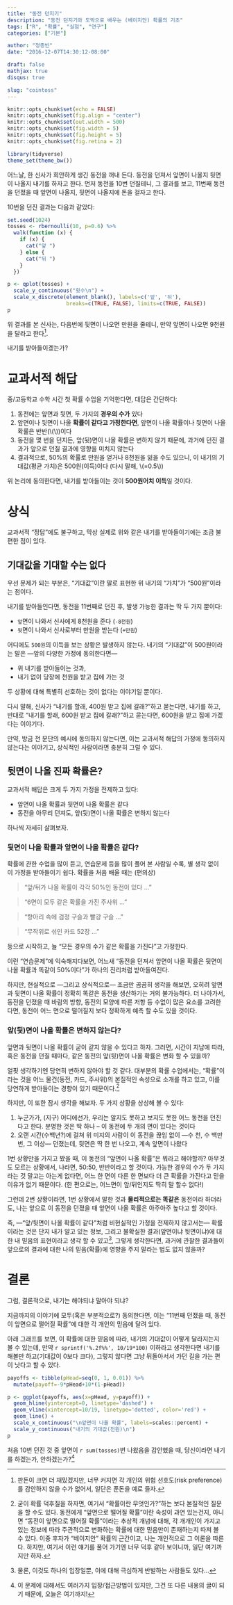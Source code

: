 ```yaml
---
title: "동전 던지기"
description: "동전 던지기와 도박으로 배우는 (베이지안) 확률의 기초"
tags: ["R", "확률", "실험", "연구"]
categories: ["기본"]

author: "정종빈"
date: "2016-12-07T14:30:12-08:00"

draft: false
mathjax: true
disqus: true

slug: "cointoss"
---
```


```r
knitr::opts_chunk$set(echo = FALSE)
knitr::opts_chunk$set(fig.align = "center")
knitr::opts_chunk$set(out.width = 500)
knitr::opts_chunk$set(fig.width = 5)
knitr::opts_chunk$set(fig.height = 5)
knitr::opts_chunk$set(fig.retina = 2)

library(tidyverse)
theme_set(theme_bw())
```

어느날, 한 신사가 희안하게 생긴 동전을 꺼내 든다.
동전을 던져서 앞면이 나올지 뒷면이 나올지 내기를 하자고 한다. 
먼저 동전을 10번 던질테니, 그 결과를 보고, 11번째 동전을 던졌을 때 앞면이 
나올지, 뒷면이 나올지에 돈을 걸자고 한다.

10번을 던진 결과는 다음과 같았다:

```r
set.seed(1024)
tosses <- rbernoulli(10, p=0.6) %>%
  walk(function (x) {
    if (x) {
      cat("앞 ")
    } else {
      cat("뒤 ")
    }
  })
```

```r
p <- qplot(tosses) +
  scale_y_continuous("횟수\n") +
  scale_x_discrete(element_blank(), labels=c('앞', '뒤'),
                   breaks=c(TRUE, FALSE), limits=c(TRUE, FALSE))
p
```


위 결과를 본 신사는, 다음번에 뒷면이 나오면 만원을 줄테니, 
만약 앞면이 나오면 9천원을 달라고 한다[^1].

[^1]: 판돈이 크면 더 재밌겠지만, 너무 커지면 각 개인의 위험 선호도(risk  preference)를 감안하지 않을 수가 없어서, 일단은 푼돈을 예로 들자.

내기를 받아들이겠는가?

# 교과서적 해답

중/고등학교 수학 시간 첫 확률 수업을 기억한다면, 대답은 간단하다:

1. 동전에는 앞면과 뒷면, 두 가지의 **경우의 수가** 있다
1. 앞면이나 뒷면이 나올 **확률이 같다고 가정한다면**, 앞면이 나올 확률이나 
뒷면이 나올 확률은 반반(\\(\frac{1}{2}\\))이다
1. 동전을 몇 번을 던지든, 앞(뒷)면이 나올 확률은 변하지 않기 때문에, 
과거에 던진 결과가 앞으로 던질 결과에 영향을 미치지 않는다
1. 결과적으로, 50%의 확률로 만원을 얻거나 8천원을 잃을 수도 있으니, 
이 내기의 기대값(평균 가치)은 500원(이득)이다
(다시 말해, \\(\frac{10 - 9}{2}=0.5\\))

위 논리에 동의한다면, 내기를 받아들이는 것이 **500원어치 이득**일 것이다.

# 상식

교과서적 "정답"에도 불구하고, 막상 실제로 위와 같은 내기를 받아들이기에는 조금 
불편한 점이  있다. 

## **기대값**을 **기대**할 수는 없다

우선 문제가 되는 부분은, "기대값"이란 말로 표현한 위 내기의 "가치"가 
"500원"이라는 점이다.

내기를 받아들인다면, 동전을 11번째로 던진 후,
발생 가능한 결과는 딱 두 가지 뿐이다:

- `앞`면이 나와서 신사에게 8천원을 준다 (`-8천원`)
- `뒷`면이 나와서 신사로부터 만원을 받는다 (`+만원`)

어디에도 `500원`의 이득을 보는 상황은 발생하지 않는다. 
내기의 "기대값"이 500원이라는 말은 ---앞의 다양한 가정에 동의한다면--- 

- 위 내기를 받아들이는 것과, 
- 내기 없이 당장에 천원을 받고 집에 가는 것

두 상황에 대해 특별히 선호하는 것이 없다는 이야기일 뿐이다.

다시 말해, 신사가 "내기를 할래, 400원 받고 집에 갈래?"하고 묻는다면, 
내기를 하고, 반대로 "내기를 할래, 600원 받고 집에 갈래?"하고 묻는다면, 600원을
받고 집에 가겠다는 이야기다.

만약, 방금 전 문단의 예시에 동의하지 않는다면, 이는 교과서적 해답의 가정에 
동의하지 않는다는 이야기고, 상식적인 사람이라면 충분히 그럴 수 있다.

## 뒷면이 나올 **진짜** 확률은?

교과서적 해답은 크게 두 가지 가정을 전제하고 있다:

- 앞면이 나올 확률과 뒷면이 나올 확률은 같다
- 동전을 아무리 던져도, 앞(뒷)면이 나올 확률은 변하지 않는다

하나씩 자세히 살펴보자.

### 뒷면이 나올 확률과 앞면이 나올 확률은 같다?

확률에 관한 수업을 많이 듣고, 연습문제 등을 많이 풀어 본 사람일 수록,
별 생각 없이 이 가정을 받아들이기 쉽다.
확률을 처음 배울 때는 (편의상)

> "앞/뒤가 나올 확률이 각각 50%인 동전이 있다 ... "

> "6면이 모두 같은 확률을 가진 주사위 ... "

> "항아리 속에 검정 구슬과 빨강 구슬 ... "

> "무작위로 섞인 카드 52장 ... "

등으로 시작하고, 늘 "모든 경우의 수가 같은 확률을 가진다"고 가정한다.

이런 "연습문제"에 익숙해지다보면, 어느새 "동전을 던져서 앞면이 나올 
확률은 뒷면이 나올 확률과 똑같이 50%이다"가 하나의 진리처럼 받아들여진다.

하지만, 현실적으로 ---그리고 상식적으로--- 조금만 곰곰히 생각을 해보면,
오히려 앞면과 뒷면이 나올 확률이 정확히 똑같은 동전을 생산하기는 거의 불가능하다.
더 나아가서, 동전을 던졌을 때 바람의 방향, 동전의 모양에 따른 저항 등 수없이 
많은 요소를 고려한다면, 동전이 어느 면으로 떨어질지 보다 정확하게 예측 할 수도
있을 것이다.

### 앞(뒷)면이 나올 확률은 변하지 않는다?

앞면과 뒷면이 나올 확률이 굳이 같지 않을 수 있다고 하자. 그러면, 시간이 지남에 
따라, 혹은 동전을 던질 때마다, 같은 동전의 앞(뒷)면이 나올 확률은 변화 할 수 
있을까?

얼핏 생각하기엔 당연히 변하지 않아야 할 것 같다. 
대부분의 확률 수업에서는, "확률"이라는 것을 어느 물건(동전, 카드, 주사위)의 
본질적인 속성으로 소개를 하고 있고, 이를 당연하게 받아들이는 경향이 있기 
때문이다.[^2]

[^2]: 굳이 확률 덕후질을 하자면, 여기서 "확률이란 무엇인가?"하는 보다 본질적인 질문을 할 수도 있다. 동전에게 "앞면으로 떨어질 확률"이란 속성이 과연 있는건지, 아니면 "동전이 앞면으로 떨어질 확률"이라는 추상적 개념에 대해, 각 개개인이 가지고 있는 정보에 따라 주관적으로 변화하는 확률에 대한 믿음만이 존재하는지 따져 볼 수 있다. 이중 후자가 "베이지안" 확률의 근간이고, 나는 개인적으로 그 이론을 따른다. 하지만, 여기서 이런 얘기를 풀어 가기엔 너무 덕후 같아 보이니까, 일단 여기까지만 하자.

하지만, 이 또한 잠시 생각을 해보자. 두 가지 상황을 상상해 볼 수 있다:

1. 누군가가, (지구) 어디에선가, 우리는 알지도 못하고 보지도 못한 어느 동전을 
던진다고 한다. 분명한 것은 딱 하나 -- 이 동전에 두 개의 면이 있다는 것이다
1. 오랜 시간(수백년?)에 걸쳐 위 미지의 사람이 이 동전을 끊임 없이 ---수 천, 
수 백만 번, 그 이상--- 던졌는데, 뒷면은 딱 한 번 나오고, 계속 앞면이 나왔다

1번 상황만을 가지고 봤을 때, 이 동전의 "앞면이 나올 확률"은 뭐라고 해야할까?
아무것도 모르는 상황에서, 나라면, 50:50, 반반이라고 할 것이다. 
가능한 경우의 수가 두 가지라는 것 말고는 아는게 없다면, 어느 한 면이 다른 한 
면보다 더 큰 확률을 가진다고 믿을 이유가 없기 때문이다. (한 편으로는, 어느면이 
앞/뒤인지도 딱히 말 할수 없다!)

그런데 2번 상황이라면, 1번 상황에서 말한 것과 **물리적으로는 똑같은** 동전이라 
하더라도, 나는 앞으로 이 동전을 던졌을 때 앞면이 나올 확률은 아주아주 높다고
할 것이다. 

즉, ---"앞/뒷면이 나올 확률이 같다"처럼 비현실적인 가정을 전제하지 않고서는---
확률이라는 것은 단지 내가 알고 있는 정보, 그리고 불확실한 결과(앞면이냐 
뒷면이냐)에 대한 내 믿음의 표현이라고 생각 할 수 있고[^3], 그렇게 생각한다면, 
과거에 관찰한 결과들이 앞으로의 결과에 대한 나의 믿음(확률)에 영향을 주지 말라는
법도 없지 않을까?

[^3]: 물론, 이것도 하나의 입장일뿐, 이에 대해 극심하게 반발하는 사람들도 있다...

# 결론

그럼, 결론적으로, 내기는 해야되냐 말아야 되냐?

지금까지의 이야기에 모두(혹은 부분적으로?) 동의한다면, 이는 "11번째 던졌을 때,
동전이 앞면으로 떨어질 확률"에 대한 각 개인의 믿음에 달려 있다.

아래 그래프를 보면, 이 확률에 대한 믿음에 따라, 내기의 기대값이 어떻게 
달라지는지 볼 수 있는데, 만약 `r sprintf('%.2f%%', 10/19*100)` 이하라고 생각한다면 
내기를 해볼만 하고(기대값이 0보다 크다), 그렇지 않다면 그냥 뒤돌아서서 가던 길을
가는 편이 낫다고 할 수 있다.

```r
payoffs <- tibble(pHead=seq(0, 1, 0.01)) %>%
  mutate(payoff=-9*pHead+10*(1-pHead))

p <- ggplot(payoffs, aes(x=pHead, y=payoff)) +
  geom_hline(yintercept=0, linetype='dashed') +
  geom_vline(xintercept=10/19, linetype='dotted', color='red') +
  geom_line() +
  scale_x_continuous("\n앞면이 나올 확률", labels=scales::percent) +
  scale_y_continuous("내기의 기대값(천원)\n")
p
```

처음 10번 던진 것 중 앞면이 `r sum(tosses)`번 나왔음을 감안했을 때, 당신이라면
내기를 하겠는가, 안하겠는가?[^4]

[^4]: 이 문제에 대해서도 여러가지 입장/접근방법이 있지만, 그건 또 다른 내용의 글이 되기 때문에, 오늘은 여기까지!